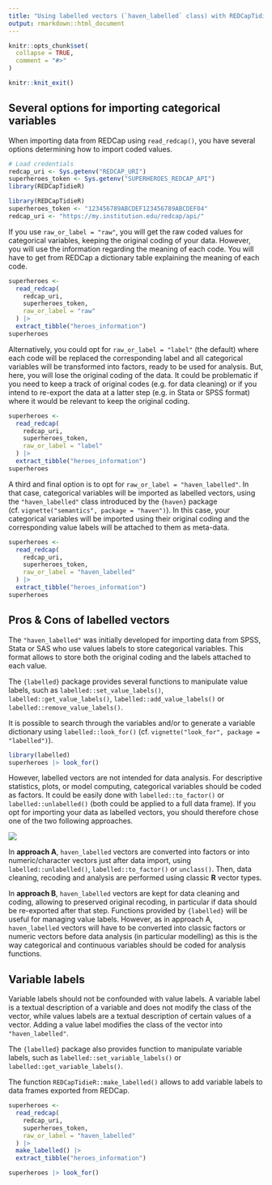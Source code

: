 ```yaml
---
title: "Using labelled vectors (`haven_labelled` class) with REDCapTidieR"
output: rmarkdown::html_document
---
```


```r
knitr::opts_chunk$set(
  collapse = TRUE,
  comment = "#>"
)
```

```r
knitr::knit_exit()
```

## Several options for importing categorical variables

When importing data from REDCap using `read_redcap()`, you have several options determining how to import coded values.

```r
# Load credentials
redcap_uri <- Sys.getenv("REDCAP_URI")
superheroes_token <- Sys.getenv("SUPERHEROES_REDCAP_API")
library(REDCapTidieR)
```

``` r
library(REDCapTidieR)
superheroes_token <- "123456789ABCDEF123456789ABCDEF04"
redcap_uri <- "https://my.institution.edu/redcap/api/"
```

If you use `raw_or_label = "raw"`, you will get the raw coded values for categorical variables, keeping the original coding of your data. However, you will use the information regarding the meaning of each code. You will have to get from REDCap a dictionary table explaining the meaning of each code.

```r
superheroes <- 
  read_redcap(
    redcap_uri,
    superheroes_token,
    raw_or_label = "raw"
  ) |>
  extract_tibble("heroes_information")
superheroes
```

Alternatively, you could opt for `raw_or_label = "label"` (the default) where each code will be replaced the corresponding label and all categorical variables will be transformed into factors, ready to be used for analysis. But, here, you will lose the original coding of the data. It could be problematic if you need to keep a track of original codes (e.g. for data cleaning) or if you intend to re-export the data at a latter step (e.g. in Stata or SPSS format) where it would be relevant to keep the original coding.

```r
superheroes <- 
  read_redcap(
    redcap_uri,
    superheroes_token,
    raw_or_label = "label"
  ) |>
  extract_tibble("heroes_information")
superheroes
```

A third and final option is to opt for `raw_or_label = "haven_labelled"`. In that case, categorical variables will be imported as labelled vectors, using the `"haven_labelled"` class introduced by the `{haven}` package (cf. `vignette("semantics", package = "haven")`). In this case, your categorical variables will be imported using their original coding and the corresponding value labels will be attached to them as meta-data.

```r
superheroes <- 
  read_redcap(
    redcap_uri,
    superheroes_token,
    raw_or_label = "haven_labelled"
  ) |>
  extract_tibble("heroes_information")
superheroes
```

## Pros & Cons of labelled vectors

The `"haven_labelled"` was initially developed for importing data from SPSS, Stata or SAS who use values labels to store categorical variables. This format allows to store both the original coding and the labels attached to each value.

The `{labelled}` package provides several functions to manipulate value labels, such as `labelled::set_value_labels()`, `labelled::get_value_labels()`, `labelled::add_value_labels()` or `labelled::remove_value_labels()`.

It is possible to search through the variables and/or to generate a variable dictionary using `labelled::look_for()` (cf. `vignette("look_for", package = "labelled")`).

```r
library(labelled)
superheroes |> look_for()
```

However, labelled vectors are not intended for data analysis. For descriptive statistics, plots, or model computing, categorical variables should be coded as factors. It could be easily done with `labelled::to_factor()` or `labelled::unlabelled()` (both could be applied to a full data frame). If you opt for importing your data as labelled vectors, you should therefore chose one of the two following approaches.

![](labelled_approaches.png)

In **approach A**, `haven_labelled` vectors are converted into factors or into numeric/character vectors just after data import, using `labelled::unlabelled()`, `labelled::to_factor()` or `unclass()`. Then, data cleaning, recoding and analysis are performed using classic **R** vector types.

In **approach B**, `haven_labelled` vectors are kept for data cleaning and coding, allowing to preserved original recoding, in particular if data should be re-exported after that step. Functions provided by `{labelled}` will be useful for managing value labels. However, as in approach A, `haven_labelled` vectors will have to be converted into classic factors or numeric vectors before data analysis (in particular modelling) as this is the way categorical and continuous variables should be coded for analysis functions.

## Variable labels

Variable labels should not be confounded with value labels. A variable label is a textual description of a variable and does not modify the class of the vector, while values labels are a textual description of certain values of a vector. Adding a value label modifies the class of the vector into `"haven_labelled"`.

The `{labelled}` package also provides function to manipulate variable labels, such as `labelled::set_variable_labels()` or `labelled::get_variable_labels()`.

The function `REDCapTidieR::make_labelled()` allows to add variable labels to data frames exported from REDCap.

```r
superheroes <- 
  read_redcap(
    redcap_uri,
    superheroes_token,
    raw_or_label = "haven_labelled"
  ) |>
  make_labelled() |>
  extract_tibble("heroes_information")

superheroes |> look_for()
```
